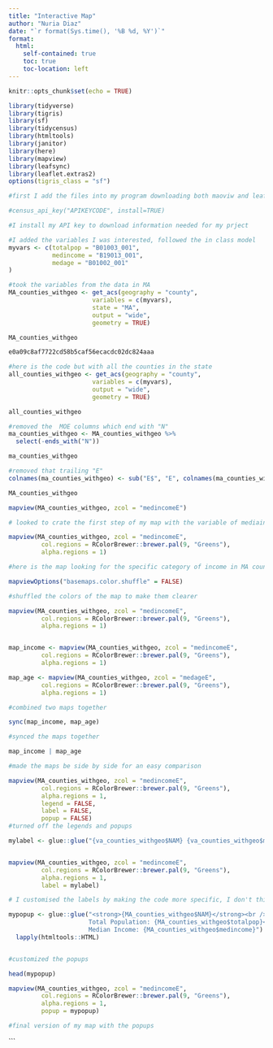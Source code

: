 ```yaml
---
title: "Interactive Map"
author: "Nuria Diaz"
date: "`r format(Sys.time(), '%B %d, %Y')`"
format:
  html:
    self-contained: true
    toc: true
    toc-location: left
---
```


```r
knitr::opts_chunk$set(echo = TRUE)

library(tidyverse)
library(tigris)
library(sf)
library(tidycensus)
library(htmltools)
library(janitor)
library(here)
library(mapview)
library(leafsync)
library(leaflet.extras2)
options(tigris_class = "sf")

#first I add the files into my program downloading both maoviw and leaflet.extras2 to run my code 

```



```r

#census_api_key("APIKEYCODE", install=TRUE)

#I install my API key to download information needed for my prject 
```

```r
#I added the variables I was interested, followed the in class model 
myvars <- c(totalpop = "B01003_001",
            medincome = "B19013_001",
            medage = "B01002_001"
)
```


```r
#took the variables from the data in MA 
MA_counties_withgeo <- get_acs(geography = "county",
                       variables = c(myvars),
                       state = "MA",
                       output = "wide",
                       geometry = TRUE)

MA_counties_withgeo

e0a09c8af7722cd58b5caf56ecacdc02dc824aaa
```

```r
#here is the code but with all the counties in the state 
all_counties_withgeo <- get_acs(geography = "county",
                       variables = c(myvars),
                       output = "wide",
                       geometry = TRUE)

all_counties_withgeo
```

```r
#removed the  MOE columns which end with "N"
ma_counties_withgeo <- MA_counties_withgeo %>%
  select(-ends_with("N"))

ma_counties_withgeo
```

```r
#removed that trailing "E"
colnames(ma_counties_withgeo) <- sub("E$", "E", colnames(ma_counties_withgeo)) 

MA_counties_withgeo
```


```r

mapview(MA_counties_withgeo, zcol = "medincomeE")

# looked to crate the first step of my map with the variable of mediaincome 

```

```r

mapview(MA_counties_withgeo, zcol = "medincomeE", 
         col.regions = RColorBrewer::brewer.pal(9, "Greens"), 
         alpha.regions = 1)

#here is the map looking for the specific category of income in MA counties and customized the colors the map would use. 

```

```r

mapviewOptions("basemaps.color.shuffle" = FALSE)

#shuffled the colors of the map to make them clearer
```


```r

mapview(MA_counties_withgeo, zcol = "medincomeE", 
         col.regions = RColorBrewer::brewer.pal(9, "Greens"), 
         alpha.regions = 1)



```


```r

map_income <- mapview(MA_counties_withgeo, zcol = "medincomeE", 
         col.regions = RColorBrewer::brewer.pal(9, "Greens"), 
         alpha.regions = 1)

map_age <- mapview(MA_counties_withgeo, zcol = "medageE", 
         col.regions = RColorBrewer::brewer.pal(9, "Greens"), 
         alpha.regions = 1)

#combined two maps together 
```


```r

sync(map_income, map_age)

#synced the maps together 
```


```r

map_income | map_age

#made the maps be side by side for an easy comparison 
```


```r

mapview(MA_counties_withgeo, zcol = "medincomeE", 
         col.regions = RColorBrewer::brewer.pal(9, "Greens"), 
         alpha.regions = 1,
         legend = FALSE, 
         label = FALSE, 
         popup = FALSE)
#turned off the legends and popups 

```


```r

mylabel <- glue::glue("{va_counties_withgeo$NAM} {va_counties_withgeo$medincome}")


mapview(MA_counties_withgeo, zcol = "medincomeE", 
         col.regions = RColorBrewer::brewer.pal(9, "Greens"), 
         alpha.regions = 1,
         label = mylabel)

# I customised the labels by making the code more specific, I don't think it worked 
```


```r
mypopup <- glue::glue("<strong>{MA_counties_withgeo$NAM}</strong><br />
                      Total Population: {MA_counties_withgeo$totalpop}<br />
                      Median Income: {MA_counties_withgeo$medincome}") %>% 
  lapply(htmltools::HTML)


#customized the popups 
```


```r

head(mypopup)


```


```r

mapview(MA_counties_withgeo, zcol = "medincomeE", 
         col.regions = RColorBrewer::brewer.pal(9, "Greens"), 
         alpha.regions = 1,
         popup = mypopup)

#final version of my map with the popups 

```




```
